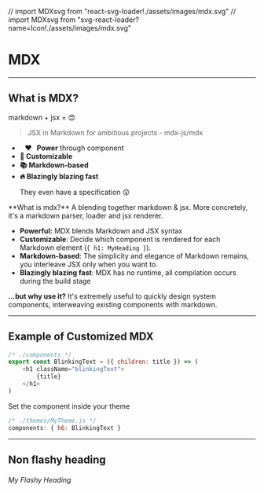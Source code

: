// import MDXsvg from "react-svg-loader!./assets/images/mdx.svg"
// import MDXsvg from "svg-react-loader?name=Icon!./assets/images/mdx.svg"



# MDX

---

## What is MDX? <MDXsvg viewBox="0 -15 150 60" height="40" width="90" overflow="visible" />

<!-- show an typewriter animation with the end as a smily/heart gif -->
markdown + jsx = 😍

> JSX in Markdown for ambitious projects - mdx-js/mdx

<div>
    <ul>
        <Appear>
            <li><b> &nbsp;&nbsp; ❤️ &nbsp; Power</b> through component</li>
            <li><b>🔧 Customizable</b></li>
            <li><b>📚 Markdown-based</b></li>
            <li><b>🔥 Blazingly blazing fast</b></li>
            <p>They even have a specification 😲</p>
        </Appear>
    </ul>
</div>

<Notes>
**What is mdx?** A blending together markdown & jsx. More concretely, it's a markdown parser, loader and jsx renderer.

- **Powerful:** MDX blends Markdown and JSX syntax
- **Customizable**: Decide which component is rendered for each Markdown element (`{ h1: MyHeading }`).
- **Markdown-based**: The simplicity and elegance of Markdown remains, you interleave JSX only when you want to.
- **Blazingly blazing fast**: MDX has no runtime, all compilation occurs during the build stage

**...but why use it?** It's extremely useful to quickly design system components, interweaving existing components with markdown.

</Notes>

---

## Example of Customized MDX

```js
/* ./components */
export const BlinkingText = ({ children: title }) => (
    <h1 className="blinkingText">
        {title}
    </h1>
)
```
Set the component inside your theme

```js
/* ./themes/MyTheme.js */
components: { h6: BlinkingText }
```

---

## Non flashy heading

###### My Flashy Heading
